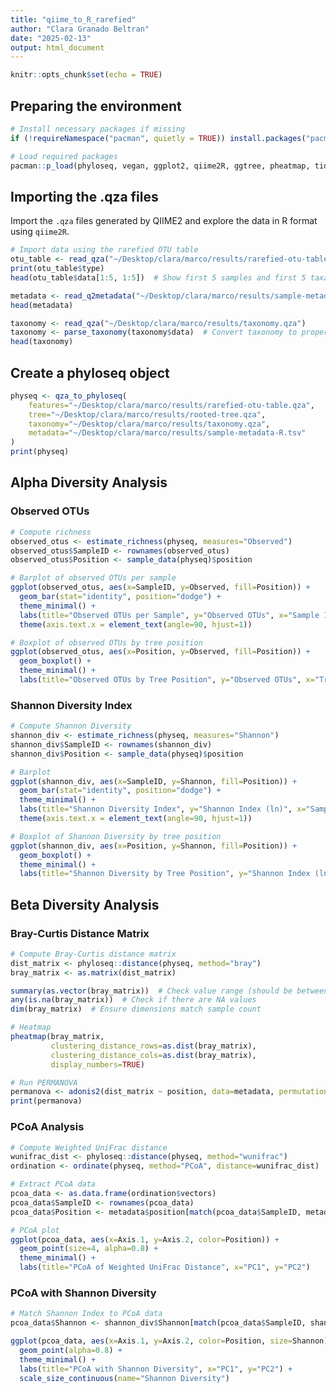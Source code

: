 ```yaml
---
title: "qiime_to_R_rarefied"
author: "Clara Granado Beltran"
date: "2025-02-13"
output: html_document
---
```


```r
knitr::opts_chunk$set(echo = TRUE)
```


## Preparing the environment

```r
# Install necessary packages if missing
if (!requireNamespace("pacman", quietly = TRUE)) install.packages("pacman")

# Load required packages
pacman::p_load(phyloseq, vegan, ggplot2, qiime2R, ggtree, pheatmap, tidyr, tidyverse, ggpubr)
```

## Importing the .qza files

Import the `.qza` files generated by QIIME2 and explore the data in R format using `qiime2R`.

```r
# Import data using the rarefied OTU table
otu_table <- read_qza("~/Desktop/clara/marco/results/rarefied-otu-table.qza")
print(otu_table$type)
head(otu_table$data[1:5, 1:5])  # Show first 5 samples and first 5 taxa

metadata <- read_q2metadata("~/Desktop/clara/marco/results/sample-metadata-R.tsv")
head(metadata)

taxonomy <- read_qza("~/Desktop/clara/marco/results/taxonomy.qza")
taxonomy <- parse_taxonomy(taxonomy$data)  # Convert taxonomy to proper format
head(taxonomy)
```

## Create a phyloseq object

```r
physeq <- qza_to_phyloseq(
    features="~/Desktop/clara/marco/results/rarefied-otu-table.qza",
    tree="~/Desktop/clara/marco/results/rooted-tree.qza",
    taxonomy="~/Desktop/clara/marco/results/taxonomy.qza",
    metadata="~/Desktop/clara/marco/results/sample-metadata-R.tsv"
)
print(physeq)
```

## Alpha Diversity Analysis

### Observed OTUs

```r
# Compute richness
observed_otus <- estimate_richness(physeq, measures="Observed")
observed_otus$SampleID <- rownames(observed_otus)
observed_otus$Position <- sample_data(physeq)$position

# Barplot of observed OTUs per sample
ggplot(observed_otus, aes(x=SampleID, y=Observed, fill=Position)) +
  geom_bar(stat="identity", position="dodge") +
  theme_minimal() +
  labs(title="Observed OTUs per Sample", y="Observed OTUs", x="Sample ID") +
  theme(axis.text.x = element_text(angle=90, hjust=1))
```

```r
# Boxplot of observed OTUs by tree position
ggplot(observed_otus, aes(x=Position, y=Observed, fill=Position)) +
  geom_boxplot() +
  theme_minimal() +
  labs(title="Observed OTUs by Tree Position", y="Observed OTUs", x="Tree Position")
```

### Shannon Diversity Index

```r
# Compute Shannon Diversity
shannon_div <- estimate_richness(physeq, measures="Shannon")
shannon_div$SampleID <- rownames(shannon_div)
shannon_div$Position <- sample_data(physeq)$position

# Barplot
ggplot(shannon_div, aes(x=SampleID, y=Shannon, fill=Position)) +
  geom_bar(stat="identity", position="dodge") +
  theme_minimal() +
  labs(title="Shannon Diversity Index", y="Shannon Index (ln)", x="Sample ID") +
  theme(axis.text.x = element_text(angle=90, hjust=1))
```

```r
# Boxplot of Shannon Diversity by tree position
ggplot(shannon_div, aes(x=Position, y=Shannon, fill=Position)) +
  geom_boxplot() +
  theme_minimal() +
  labs(title="Shannon Diversity by Tree Position", y="Shannon Index (ln)", x="Tree Position")
```

## Beta Diversity Analysis

### Bray-Curtis Distance Matrix

```r
# Compute Bray-Curtis distance matrix
dist_matrix <- phyloseq::distance(physeq, method="bray")
bray_matrix <- as.matrix(dist_matrix)

summary(as.vector(bray_matrix))  # Check value range (should be between 0-1)
any(is.na(bray_matrix))  # Check if there are NA values
dim(bray_matrix)  # Ensure dimensions match sample count

# Heatmap
pheatmap(bray_matrix, 
         clustering_distance_rows=as.dist(bray_matrix),
         clustering_distance_cols=as.dist(bray_matrix),
         display_numbers=TRUE)

# Run PERMANOVA
permanova <- adonis2(dist_matrix ~ position, data=metadata, permutations=999)
print(permanova)
```

### PCoA Analysis

```r
# Compute Weighted UniFrac distance
wunifrac_dist <- phyloseq::distance(physeq, method="wunifrac")
ordination <- ordinate(physeq, method="PCoA", distance=wunifrac_dist)

# Extract PCoA data
pcoa_data <- as.data.frame(ordination$vectors)
pcoa_data$SampleID <- rownames(pcoa_data)
pcoa_data$Position <- metadata$position[match(pcoa_data$SampleID, metadata$SampleID)]

# PCoA plot
ggplot(pcoa_data, aes(x=Axis.1, y=Axis.2, color=Position)) +
  geom_point(size=4, alpha=0.8) +
  theme_minimal() +
  labs(title="PCoA of Weighted UniFrac Distance", x="PC1", y="PC2")
```

### PCoA with Shannon Diversity

```r
# Match Shannon Index to PCoA data
pcoa_data$Shannon <- shannon_div$Shannon[match(pcoa_data$SampleID, shannon_div$SampleID)]

ggplot(pcoa_data, aes(x=Axis.1, y=Axis.2, color=Position, size=Shannon)) +
  geom_point(alpha=0.8) +
  theme_minimal() +
  labs(title="PCoA with Shannon Diversity", x="PC1", y="PC2") +
  scale_size_continuous(name="Shannon Diversity")
```


